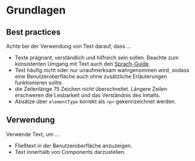 # Grundlagen

## Best practices

Achte bei der Verwendung von Text darauf, dass ...

- Texte prägnant, verständlich und hilfreich sein sollen. Beachte zum
  konsistenten Umgang mit Text auch den
  [Sprach-Guide](/02-foundations/03-content-guidelines/01-sprach-guide).
- Text häufig nicht oder nur unaufmerksam wahrgenommen wird, sodass eine
  Benutzeroberfläche auch ohne zusätzliche Erläuterungen funktionieren sollte.
- die Zeilenlänge 75 Zeichen nicht überschreitet. Längere Zeilen erschweren die
  Lesbarkeit und das Verständnis des Inhalts.
- Absätze über `elementType` korrekt als `<p>` gekennzeichnet werden.

## Verwendung

Verwende Text, um ...

- Fließtext in der Benutzeroberfläche anzuzeigen.
- Text innerhalb von Components darzustellen.
